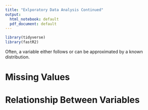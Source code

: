 ```yaml
---
title: "Exlporatory Data Analysis Continued"
output:
  html_notebook: default
  pdf_document: default
---
```


```r
library(tidyverse)
library(fastR2)
```


Often, a variable either follows or can be approximated by a known distribution. 




# Missing Values


# Relationship Between Variables
